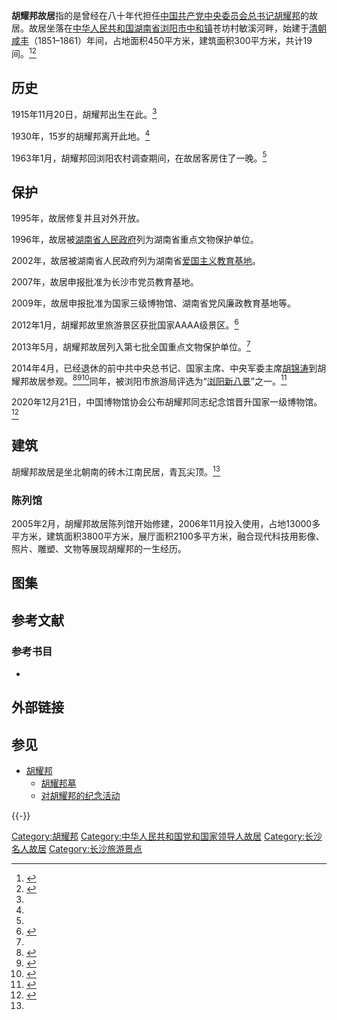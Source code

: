 {{文物保护单位
| 级别 = 全国
| Cat = 湖南全国重点文物保护单位
| 省区市 = 湖南省
| 名称 = 胡耀邦故居
| 图片 = Hu Yaobang's Former Residence 037.jpg
| 编号 = 7-1831-5-223
| 分类 = 近现代重要史迹及代表性建筑
| 时代 = [[清|清]]
| 所在 = [[长沙市|长沙市]][[浏阳市|浏阳市]]
| 登录 = 2013年3月
}}
'''胡耀邦故居'''指的是曾经在八十年代担任[[中国共产党中央委员会总书记|中国共产党中央委员会总书记]][[胡耀邦|胡耀邦]]的故居。故居坐落在[[中华人民共和国|中华人民共和国]][[湖南省|湖南省]][[浏阳市|浏阳市]][[中和镇_(浏阳市)|中和镇]]苍坊村敏溪河畔，始建于[[清朝|清朝]][[咸丰|咸丰]]（1851–1861）年间，占地面积450平方米，建筑面积300平方米，共计19间。{{sfn|王习加|2014|p=19}}<ref name="fhsi">{{cite web |url=http://news.qq.com/a/20130507/000156.htm?pgv_ref=aio2012&ptlang=2052 |title=胡耀邦故居成全国重点文保单位 去年获批4A景区 |accessdate=2014-08-21 |date=2013-05-07 |work=腾讯 |archive-date=2020-05-01 |archive-url=https://web.archive.org/web/20200501003622/https://news.qq.com/a/20130507/000156.htm?pgv_ref=aio2012&ptlang=2052 |dead-url=no }}</ref><ref name="time">{{cite web |url=http://travel.sohu.com/20140414/n398197691.shtml?pvid=6aa0c692c0b968f8 |title=走进湖南胡耀邦故居 |accessdate=2014-08-21 |date=2014-04-14 |work=搜狐 |archive-date=2018-03-28 |archive-url=https://web.archive.org/web/20180328165124/http://travel.sohu.com/20140414/n398197691.shtml?pvid=6aa0c692c0b968f8 |dead-url=no }}</ref>

==历史==
1915年11月20日，胡耀邦出生在此。<ref name="fhsi" />

1930年，15岁的胡耀邦离开此地。<ref name="fhsi" />

1963年1月，胡耀邦回浏阳农村调查期间，在故居客房住了一晚。<ref name="fhsi" />

==保护==
1995年，故居修复并且对外开放。

1996年，故居被[[湖南省人民政府|湖南省人民政府]]列为湖南省重点文物保护单位。

2002年，故居被湖南省人民政府列为湖南省[[爱国主义教育基地|爱国主义教育基地]]。

2007年，故居申报批准为长沙市党员教育基地。

2009年，故居申报批准为国家三级博物馆、湖南省党风廉政教育基地等。

2012年1月，胡耀邦故里旅游景区获批国家AAAA级景区。<ref name="bee">{{cite web |url=http://politics.people.com.cn/n/2013/0506/c1001-21375524.html |title=胡耀邦故居列入第七批全国重点文物保护单位 |accessdate=2014-08-21 |date=2013-05-06 |work=人民网 |archive-date=2020-05-01 |archive-url=https://web.archive.org/web/20200501003658/http://politics.people.com.cn/n/2013/0506/c1001-21375524.html |dead-url=no }}</ref>

2013年5月，胡耀邦故居列入第七批全国重点文物保护单位。{{sfn|王习加|2014|p=19}}<ref name="bee" />

2014年4月，已经退休的前中共中央总书记、国家主席、中央军委主席[[胡锦涛|胡锦涛]]到胡耀邦故居参观。<ref>{{cite news |author1=张文中 |title=胡锦涛参观胡耀邦故居有什么政治含意？ |url=http://www.rfi.fr/cn/%E4%B8%AD%E5%9B%BD/20140417-%E8%83%A1%E9%94%A6%E6%B6%9B%E5%8F%82%E8%A7%82%E8%83%A1%E8%80%80%E9%82%A6%E6%95%85%E5%B1%85%E6%9C%89%E4%BB%80%E4%B9%88%E6%94%BF%E6%B2%BB%E5%90%AB%E6%84%8F%EF%BC%9F |accessdate=2019-11-11 |work=rfi.fr |date=2014-04-17 |archive-date=2020-11-29 |archive-url=https://web.archive.org/web/20201129015545/https://www.rfi.fr/cn/%E4%B8%AD%E5%9B%BD/20140417-%E8%83%A1%E9%94%A6%E6%B6%9B%E5%8F%82%E8%A7%82%E8%83%A1%E8%80%80%E9%82%A6%E6%95%85%E5%B1%85%E6%9C%89%E4%BB%80%E4%B9%88%E6%94%BF%E6%B2%BB%E5%90%AB%E6%84%8F%EF%BC%9F |dead-url=no }}</ref><ref>{{cite news |title=胡锦涛敏感时机参访胡耀邦故居 |url=https://www.voachinese.com/a/hujintao-huyaobang-20140412/1891916.html |accessdate=2019-11-11 |work=美国之音 |date=2014-04-12 |archive-date=2021-05-07 |archive-url=https://web.archive.org/web/20210507163443/https://www.voachinese.com/a/hujintao-huyaobang-20140412/1891916.html |dead-url=no }}</ref><ref>{{cite news |title=胡锦涛上周五参观胡耀邦故居 |url=https://new.qq.com/rain/a/20140414006125 |accessdate=2019-11-11 |work=腾讯网 |date=2014-04-14 |archive-date=2019-11-11 |archive-url=https://web.archive.org/web/20191111141219/https://new.qq.com/rain/a/20140414006125 |dead-url=no }}</ref>同年，被浏阳市旅游局评选为“[[浏阳八景|浏阳新八景]]”之一。<ref>{{cite web|url=http://travel.sina.com.cn/china/2014-12-23/0838290738.shtml|title=“浏阳新八景”你去过几个|accessdate=2014-12-23|work=长沙晚报|archive-date=2021-07-09|archive-url=https://web.archive.org/web/20210709185240/http://travel.sina.com.cn/china/2014-12-23/0838290738.shtml|dead-url=no}}</ref>

2020年12月21日，中国博物馆协会公布胡耀邦同志纪念馆晋升国家一级博物馆。<ref>{{cite news |author1=李淑静 |author2=唐李晗 |title=湖南新增2家国家一级博物馆 |url=http://hn.people.com.cn/n2/2020/1223/c195194-34489545.html |accessdate=2021-05-02 |work=人民网 |date=2020-12-23 |archive-date=2021-05-02 |archive-url=https://web.archive.org/web/20210502144727/http://hn.people.com.cn/n2/2020/1223/c195194-34489545.html |dead-url=no }}</ref>

== 建筑 ==
胡耀邦故居是坐北朝南的砖木江南民居，青瓦尖顶。<ref name="fhsi" />

===陈列馆===
2005年2月，胡耀邦故居陈列馆开始修建，2006年11月投入使用，占地13000多平方米，建筑面积3800平方米，展厅面积2100多平方米，融合现代科技用影像、照片、雕塑、文物等展现胡耀邦的一生经历。

== 图集 ==
{{multiple image
| align     = center
| direction = horizontal 
| width     = 250
| image1    = Hu Yaobang's Former Residence 001.jpg
| caption1  = 胡家老井
| image2    = Hu Yaobang's Former Residence 033.jpg
| caption2  = 堂屋
| image3    = Hu Yaobang's Former Residence 043.jpg
| caption3  = 展览馆
| image4    =
| caption4  = 共青城市胡耀邦陵园的照片
}}
{{multiple image
| align     = center
| direction = horizontal 
| width     = 250
| image1    = Hu Yaobang's Former Residence 040.jpg
| caption1  = 胡耀邦名言
| image2    = Hu Yaobang's Former Residence 046.jpg
| caption2  = 概况胡耀邦一生的对联
| image3    = Hu Yaobang's Former Residence 041.jpg
| caption3  = 胡耀邦铜像
| image4    = Hu Yaobang's Former Residence 037.jpg
| caption4  = 故居
}}

== 参考文献 ==
{{Reflist|2}}

===参考书目===
*{{cite book |editor1=王习加 |title=《长沙史话》 |chapter=文化古迹 |year=2014 |publisher=社会科学文献出版社 |location=北京市 |isbn=978-7-5097-6662-0|ref=harv}}

== 外部链接 ==
{{Commons category|Hu Yaobang's Former Residence}}
{{coord|28.081674|113.885279|type:landmark_region:CHN|display=title}}

== 参见 ==
{{Portal|中华人民共和国|湖南|长沙|中国建筑|中国文化遗产}}
* [[胡耀邦|胡耀邦]]
** [[胡耀邦墓|胡耀邦墓]]
** [[对胡耀邦的纪念活动|对胡耀邦的纪念活动]]

{{-}}
{{湖南全国重点文物保护单位}}

{{DEFAULTSORT:H胡}}
[[Category:胡耀邦|Category:胡耀邦]]
[[Category:中华人民共和国党和国家领导人故居|Category:中华人民共和国党和国家领导人故居]]
[[Category:长沙名人故居|Category:长沙名人故居]]
[[Category:长沙旅游景点|Category:长沙旅游景点]]